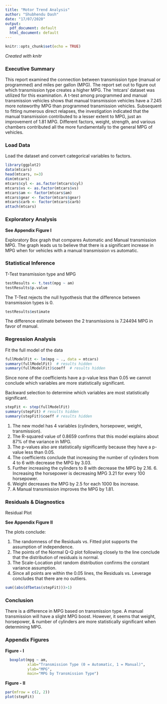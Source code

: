 ```yaml
---
title: "Motor Trend Analysis"
author: "Shubhendu Dash"
date: "17/07/2020"
output:
  pdf_document: default
  html_document: default
---
```


```r
knitr::opts_chunk$set(echo = TRUE)
```

*Created with knitr*

### Executive Summary

This report examined the connection between transmission type (manual or programmed) and miles per gallon (MPG). The report set out to figure out which transmission type creates a higher MPG. The 'mtcars' dataset was utilized for this examination. A t-test among programmed and manual transmission vehicles shows that manual transmission vehicles have a 7.245 more noteworthy MPG than programmed transmission vehicles. Subsequent to fitting numerous direct relapses, the investigation indicated that the manual transmission contributed to a lesser extent to MPG, just an improvement of 1.81 MPG. Different factors, weight, strength, and various chambers contributed all the more fundamentally to the general MPG of vehicles.

### Load Data

Load the dataset and convert categorical variables to factors.

```r
library(ggplot2)
data(mtcars)
head(mtcars, n=3)
dim(mtcars)
mtcars$cyl <- as.factor(mtcars$cyl)
mtcars$vs <- as.factor(mtcars$vs)
mtcars$am <- factor(mtcars$am)
mtcars$gear <- factor(mtcars$gear)
mtcars$carb <- factor(mtcars$carb)
attach(mtcars)
```

### Exploratory Analysis

**See Appendix Figure I** 

Exploratory Box graph that compares Automatic and Manual transmission MPG. The graph leads us to believe that there is a significant increase in MPG when for vehicles with a manual transmission vs automatic.

### Statistical Inference

T-Test transmission type and MPG

```r
testResults <- t.test(mpg ~ am)
testResults$p.value
```

The T-Test rejects the null hypothesis that the difference between transmission types is 0.

```r
testResults$estimate
```

The difference estimate between the 2 transmissions is 7.24494 MPG in favor of manual.

### Regression Analysis

Fit the full model of the data

```r
fullModelFit <- lm(mpg ~ ., data = mtcars)
summary(fullModelFit)  # results hidden
summary(fullModelFit)$coeff  # results hidden
```

Since none of the coefficients have a p-value less than 0.05 we cannot conclude which variables are more statistically significant. 

Backward selection to determine which variables are most statistically 
significant.

```r
stepFit <- step(fullModelFit)
summary(stepFit) # results hidden
summary(stepFit)$coeff # results hidden
```

1. The new model has 4 variables (cylinders, horsepower, weight, transmission). 
2. The R-squared value of 0.8659 confirms that this model explains about 87% of the variance in MPG. 
3. The p-values also are statistically significantly because they have a p-value less than 0.05. 
4. The coefficients conclude that increasing the number of cylinders from 4 to 6 with decrease the MPG by 3.03.
5. Further increasing the cylinders to 8 with decrease the MPG by 2.16.  6. Increasing the horsepower is decreasing MPG 3.21 for every 100 horsepower.
7. Weight decreases the MPG by 2.5 for each 1000 lbs increase.
8. A Manual transmission improves the MPG by 1.81.

### Residuals & Diagnostics

Residual Plot

**See Appendix Figure II**

The plots conclude:

1. The randomness of the Residuals vs. Fitted plot supports the assumption of independence.
2. The points of the Normal Q-Q plot following closely to the line conclude that the distribution of residuals is normal.
3. The Scale-Location plot random distribution confirms the constant variance assumption.
4. Since all points are within the 0.05 lines, the Residuals vs. Leverage concludes that there are no outliers.

```r
sum((abs(dfbetas(stepFit)))>1)
```

### Conclusion

There is a difference in MPG based on transmission type. A manual transmission will have a slight MPG boost. However, it seems that weight, horsepower, & number of cylinders are more statistically significant when determining MPG.

### Appendix Figures

**Figure - I**

```r
  boxplot(mpg ~ am, 
          xlab="Transmission Type (0 = Automatic, 1 = Manual)", 
          ylab="MPG",
          main="MPG by Transmission Type")
```

**Figure - II**

```r
par(mfrow = c(2, 2))
plot(stepFit)
```